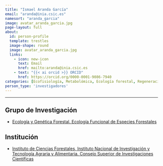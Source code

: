 ```yaml
---
title: "Ismael Aranda García"
email: "aranda@inia.csic.es"  
namesort: "aranda_garcia"
image: avatar_aranda_garcia.jpg
page-layout: full
about: 
  id: person-profile
  template: trestles
  image-shape: round
  image: avatar_aranda_garcia.jpg
  links:
    - icon: new-icon
      text: Email
      href: mailto:aranda@inia.csic.es
    - text: "{{< ai orcid >}} ORCID"
      href: https://orcid.org/0000-0001-9086-7940
categories: [Ecofisiología, Metabolómica, Ecología forestal, Regeneración]
person_type: 'investigadores'
---
```

 
<hr>

:::{#person-profile}

## Grupo de Investigación
- [Ecología y Genética Forestal. Ecología Funcional de Especies Forestales](https://www.inia.es/investigacion/forestal/Ecolog%C3%ADa%20y%20Gen%C3%A9tica/Ecolog%C3%ADa%20funcional%20de%20especies%20forestales/Pages/Home.aspx)

## Institución
- [Instituto de Ciencias Forestales, Instituto Nacional de Investigación y Tecnología Agraria y Alimentaria. Consejo Superior de Investigaciones Científicas](https://www.inia.es/)

:::
